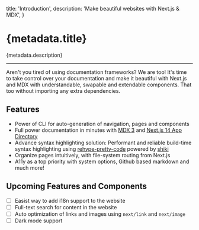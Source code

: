  title: 'Introduction',
  description: 'Make beautiful websites with Next.js & MDX',
}

# {metadata.title}

{metadata.description}

---

Aren't you tired of using documentation frameworks? We are too! It's time to take control over your documentation and make it beautiful with Next.js and MDX with understandable, swapable and extendable components. That too without importing any extra dependencies.

## Features

- Power of CLI for auto-generation of navigation, pages and components
- Full power documentation in minutes with [MDX 3](https://mdxjs.com/blog/v3) and [Next.js 14 App Directory](https://nextjs.org/docs/app)
- Advance syntax highlighting solution: Performant and reliable build-time syntax highlighting using [rehype-pretty-code](https://rehype-pretty.pages.dev) powered by [shiki](https://github.com/shikijs/shiki)
- Organize pages intuitively, with file-system routing from Next.js
- A11y as a top priority with system options, Github based markdown and much more!

## Upcoming Features and Components

- [ ] Easist way to add i18n support to the website
- [ ] Full-text search for content in the website
- [ ] Auto optimization of links and images using `next/link` and `next/image`
- [ ] Dark mode support
